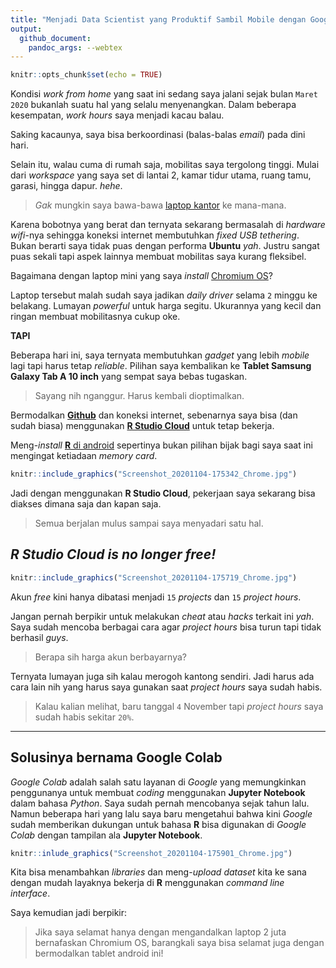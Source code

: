 ```yaml
---
title: "Menjadi Data Scientist yang Produktif Sambil Mobile dengan Google Colab"
output: 
  github_document:
    pandoc_args: --webtex
---
```


```r
knitr::opts_chunk$set(echo = TRUE)
```

Kondisi _work from home_ yang saat ini sedang saya jalani sejak bulan `Maret 2020` bukanlah suatu hal yang selalu menyenangkan. Dalam beberapa kesempatan, _work hours_ saya menjadi kacau balau.

Saking kacaunya, saya bisa berkoordinasi (balas-balas _email_) pada dini hari.

Selain itu, walau cuma di rumah saja, mobilitas saya tergolong tinggi. Mulai dari _workspace_ yang saya set di lantai 2, kamar tidur utama, ruang tamu, garasi, hingga dapur. _hehe_.

> _Gak_ mungkin saya bawa-bawa [laptop kantor](https://ikanx101.com/blog/review-ubuntu/) ke mana-mana. 

Karena bobotnya yang berat dan ternyata sekarang bermasalah di _hardware wifi_-nya sehingga koneksi internet membutuhkan _fixed USB tethering_. Bukan berarti saya tidak puas dengan performa __Ubuntu__ _yah_. Justru sangat puas sekali tapi aspek lainnya membuat mobilitas saya kurang fleksibel.

Bagaimana dengan laptop mini yang saya _install_ [Chromium OS](https://ikanx101.com/blog/laptop-chromium/)?

Laptop tersebut malah sudah saya jadikan _daily driver_ selama `2` minggu ke belakang. Lumayan _powerful_ untuk harga segitu. Ukurannya yang kecil dan ringan membuat mobilitasnya cukup oke.

__TAPI__

Beberapa hari ini, saya ternyata membutuhkan _gadget_ yang lebih _mobile_ lagi tapi harus tetap _reliable_. Pilihan saya kembalikan ke __Tablet Samsung Galaxy Tab A 10 inch__ yang sempat saya bebas tugaskan. 

> Sayang nih nganggur. Harus kembali dioptimalkan.

Bermodalkan [__Github__](https://ikanx101.com/blog/github-rstudio/) dan koneksi internet, sebenarnya saya bisa (dan sudah biasa) menggunakan [__R Studio Cloud__](https://ikanx101.com/blog/r-cloud/) untuk tetap bekerja.

Meng-_install_ [__R__ di android](https://passingthroughresearcher.wordpress.com/2019/07/30/install-r-3-5-2-di-android/) sepertinya bukan pilihan bijak bagi saya saat ini mengingat ketiadaan _memory card_.

```r
knitr::include_graphics("Screenshot_20201104-175342_Chrome.jpg")
```

Jadi dengan menggunakan __R Studio Cloud__, pekerjaan saya sekarang bisa diakses dimana saja dan kapan saja.

> Semua berjalan mulus sampai saya menyadari satu hal.

## _R Studio Cloud is no longer free!_

```r
knitr::include_graphics("Screenshot_20201104-175719_Chrome.jpg")
```

Akun _free_ kini hanya dibatasi menjadi `15` _projects_ dan `15` _project hours_.

Jangan pernah berpikir untuk melakukan _cheat_ atau _hacks_ terkait ini _yah_. Saya sudah mencoba berbagai cara agar _project hours_ bisa turun tapi tidak berhasil _guys_.

> Berapa sih harga akun berbayarnya?

Ternyata lumayan juga sih kalau merogoh kantong sendiri. Jadi harus ada cara lain nih yang harus saya gunakan saat _project hours_ saya sudah habis. 

> Kalau kalian melihat, baru tanggal `4` November tapi _project hours_ saya sudah habis sekitar `20%`.

---

## Solusinya bernama __Google Colab__

_Google Colab_ adalah salah satu layanan di _Google_ yang memungkinkan penggunanya untuk membuat _coding_ menggunakan __Jupyter Notebook__ dalam bahasa _Python_. Saya sudah pernah mencobanya sejak tahun lalu. Namun beberapa hari yang lalu saya baru mengetahui bahwa kini _Google_ sudah memberikan dukungan untuk bahasa __R__ bisa digunakan di _Google Colab_ dengan tampilan ala __Jupyter Notebook__.

```r
knitr::inlude_graphics("Screenshot_20201104-175901_Chrome.jpg")
```

Kita bisa menambahkan _libraries_ dan meng-_upload_ _dataset_ kita ke sana dengan mudah layaknya bekerja di __R__ menggunakan _command line interface_.

Saya kemudian jadi berpikir:

> Jika saya selamat hanya dengan mengandalkan laptop 2 juta bernafaskan Chromium OS, barangkali saya bisa selamat juga dengan bermodalkan tablet android ini!
